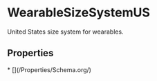   
# WearableSizeSystemUS

United States size system for wearables.

## Properties

<Grid>
* [](/Properties/Schema.org/)
</Grid>

